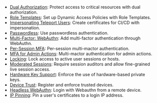 - [Dual Authorization](../access-controls/guides/dual-authz.mdx): Protect access to critical resources with dual authorization.
- [Role Templates](../access-controls/guides/role-templates.mdx): Set up Dynamic Access Policies with Role Templates.
- [Impersonating Teleport Users](../access-controls/guides/impersonation.mdx): Create certificates for CI/CD with impersonation.
- [Passwordless](../access-controls/guides/passwordless.mdx): Use passwordless authentication.
- [Multi-Factor: WebAuthn](../access-controls/guides/webauthn.mdx): Add multi-factor authentication through WebAuthn.
- [Per-Session MFA](../access-controls/guides/per-session-mfa.mdx): Per-session multi-mactor authentication.
- [MFA for Admin Actions](../access-controls/guides/mfa-for-admin-actions.mdx): Multi-mactor authentication for admin actions.
- [Locking](../access-controls/guides/locking.mdx): Lock access to active user sessions or hosts.
- [Moderated Sessions](../access-controls/guides/moderated-sessions.mdx): Require session auditors and allow fine-grained live session access.
- [Hardware Key Support](../access-controls/guides/hardware-key-support.mdx): Enforce the use of hardware-based private keys.
- [Device Trust](../access-controls/device-trust/guide.mdx): Register and enforce trusted devices.
- [Headless WebAuthn](../access-controls/guides/headless.mdx): Login with Webauthn from a remote device.
- [IP Pinning](../access-controls/guides/ip-pinning.mdx): Pin a user's certificates to a login IP address.
